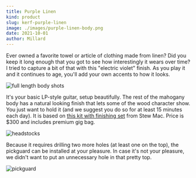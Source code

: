 ```yaml
---
title: Purple Linen
kind: product
slug: kerf-purple-linen
image: ./images/purple-linen-body.png
date: 2021-10-01
author: Millard
---
```


Ever owned a favorite towel or article of clothing made from linen? Did you keep it long enough
that you got to see how interestingly it wears over time? I tried to capture a bit of that with
this "electric violet" finish. As you play it and it continues to age, you'll add your own
accents to how it looks.

![full length body shots](images/purple-linen-full.png)

It's your basic LP-style guitar, setup beautifully. The rest of the mahogany body has a natural looking
finish that lets some of the wood character show. You just want to hold it (and we suggest you do so for at least 15 minutes each day).
 It is based on 
[this kit with finishing set](https://www.stewmac.com/kits-and-projects/instrument-kits/electric-guitar-kits/lp-style-electric-guitar-kits) 
from Stew Mac. Price is $300 and includes premium gig bag.

![headstocks](images/purple-linen-montage.png)

Because it requires drilling two more holes (at least one on the top), the pickguard can be installed at your pleasure.
In case it's not your pleasure, we didn't want to put an unnecessary hole in that pretty top.

![pickguard](images/purple-linen-pickguard.png)

